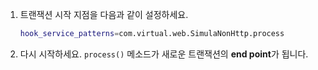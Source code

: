 1. 트랜잭션 시작 지점을 다음과 같이 설정하세요. 

    ```bash
    hook_service_patterns=com.virtual.web.SimulaNonHttp.process
    ```

1. 다시 시작하세요. `process()` 메소드가 새로운 트랜잭션의 **end point**가 됩니다.
